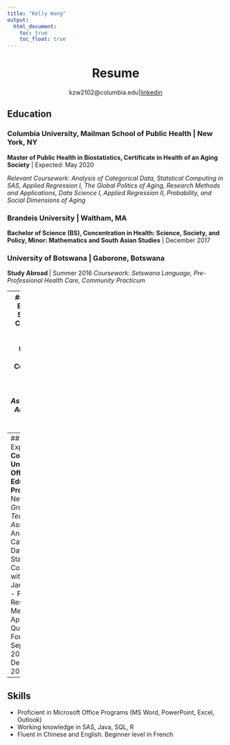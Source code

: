 ```yaml
---
title: "Kelly Wang"
output: 
  html_document:
    toc: true
    toc_float: true
---
```

<style type="text/css">
h1.title{text-align: center'}
</style>

<center>
# Resume
kzw2102@columbia.edu|[linkedin](https://www.linkedin.com/in/kellyzwang/)
</center>


## Education 

### Columbia University, Mailman School of Public Health | New York, NY 
**Master of Public Health in Biostatistics, Certificate in Health of an Aging Society** | Expected: May 2020 

*Relevant Coursework: Analysis of Categorical Data, Statstical Computing in SAS, Applied Regression I, The Global Politics of Aging, Research Methods and Applications, Data Science I, Applied Regression II, Probability, and Social Dimensions of Aging* 

### Brandeis University | Waltham, MA
**Bachelor of Science (BS), Concentration in Health: Science, Society, and Policy, Minor: Mathematics and South Asian Studies** | December 2017

### University of Botswana | Gaborone, Botswana
**Study Abroad ** | Summer 2016
*Coursework: Setswana Language, Pre-Professional Health Care, Community Practicum*

---
## Research Experience 
**Sergievsky Center/Taub Institute: Columbia University Medical Center** | New York, NY
*Graduate Research Assistant/Data Analyst*| Mar 2019 - Present 

  * Investigate the association between psychosocial factors and its role on longevity on a cohort of individuals with Down Syndrome, ages 30 and older by reviewing datasets consisting of over 600 participants
  * Independently research health literature and journal publications to identify possible statistical methods
  * Utilized SAS for data cleaning, data manipulation, data transformation, and other statistical procedures

**Global Healthy Living Foundation** |New York, NY
*Summer Research Fellow* | May 2019 - August 2019

  * Utilized statistical procedures in SAS for an abstract and poster presented at the 2019 PAINWEEK conference
  * Led creation of all the materials needed for the pilot focus group conducted for the Eugene Washington Award Diversifying, Expanding, and Tracking Patient Engagement in Arthritis Research including the protocol, slide deck, flyers, and Q&A form that was distributed to various Naturally Occurring Retirement Communities (NORCs) in New York City. 
  
**Massachusetts Advocates for Nursing Home Reform** | Medford, MA 
*Relaunch Intern* | December 2016 - December 2017
  * Supervised production of Crowdrise fundraising campaign to preserve organization; researched supporting evidence for campaign video script, created donation page, and executed on-campus event 
  * Analyzed qualitative statistical data on quality of care of 35 Massachusetts nursing homes for board presentation 
  * Conducted and analyzed responses from survey dataset of 250 Massachusetts baby boomers’ reactions to nursing homes in Massachusetts for PR Newswire Article

---
## Leadership Experience 
**Columbia University: Office of Educational Programming** | New York, NY
*Graduate Teaching Assistant* 
  * Analysis of Categorical Data | Statistical Computing with SAS | January 2020 - Present
  * Research Methods & Application: Quantitative Foundations | September 2019 - December 2019 
  
---
## Skills

  * Proficient in Microsoft Office Programs (MS Word, PowerPoint, Excel, Outlook)
  * Working knowledge in SAS, Java, SQL, R
  * Fluent in Chinese and English. Beginner level in French 

  
  








